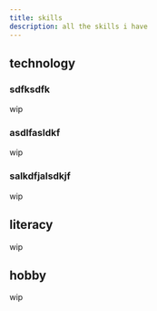 ```yaml
---
title: skills
description: all the skills i have
---
```


## technology

### sdfksdfk

wip

### asdlfasldkf

wip

### salkdfjalsdkjf

wip

## literacy

wip

## hobby

wip